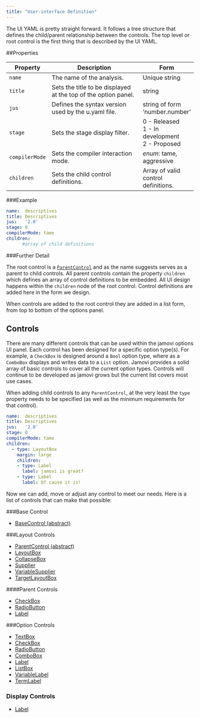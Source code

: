 ```yaml
---
title: "User-interface Definition"
---
```


The UI YAML is pretty straight forward. It follows a tree structure that defines the child/parent relationship between the controls.
The top level or root control is the first thing that is described by the UI YAML.

##Properties

Property      | Description                               | Form                 |
------------- | ------------------------------------------| -------------------- |
`name`  | The name of the analysis. | Unique string
`title`  | Sets the title to be displayed at the top of the option panel. | string
`jus`  | Defines the syntax version used by the u.yaml file. | string of form 'number.number' 
`stage`  | Sets the stage display filter. | 0 - Released\
1 - In development\
2 - Proposed
`compilerMode` | Sets the compiler interaction mode. | *enum*: tame, aggressive
`children`  | Sets the child control definitions. | Array of valid control definitions.

###Example

```YAML
name:  descriptives
title: Descriptives
jus:   '2.0'
stage: 0
compilerMode: tame
children:
      #array of child definitions
```

###Further Detail

The root control is a [`ParentControl`](ui-parentcontrol.html) and as the name suggests serves as a parent to child controls. All parent controls contain the property `children` which defines an array of control definitions to be embedded. All UI design happens within the `children` node of the root control. Control definitions are added here in the form we design.

When controls are added to the root control they are added in a list form, from top to bottom of the options panel.

## Controls

There are many different controls that can be used within the jamovi options UI panel. Each control has been designed for a specific option type(s). For example, a `CheckBox` is designed around a `Bool` option type, where as a `ComboBox` displays and writes data to a `List` option. Jamovi provides a solid array of basic controls to cover all the current option types. Controls will continue to be developed as jamovi grows but the current list covers most use cases.

When adding child controls to any `ParentControl`, at the very least the `type` property needs to be specified (as well as the minimum requirements for that control).

```YAML
name:  descriptives
title: Descriptives
jus:   '2.0'
stage: 0
compilerMode: tame
children:
  - type: LayoutBox
    margin: large
    children:
    - type: Label
      label: jamovi is great?
    - type: Label
      label: Of cause it is!

```
 
Now we can add, move or adjust any control to meet our needs. Here is a list of controls that can make that possible:

###Base Control

- [BaseControl (abstract)](ui-basecontrol.html)

###Layout Controls

- [ParentControl (abstract)](ui-parentcontrol.html)
- [LayoutBox](ui-layoutbox.html)
- [CollapseBox](ui-collapsebox.html)
- [Supplier](ui-supplier.html)
- [VariableSupplier](ui-variablesupplier.html)
- [TargetLayoutBox](ui-targetlayoutbox.html)

####Parent Controls

- [CheckBox](ui-checkbox.html)
- [RadioButton](ui-radiobutton.html)
- [Label](ui-label.html)

###Option Controls

- [TextBox](ui-textbox.html)
- [CheckBox](ui-checkbox.html)
- [RadioButton](ui-radiobutton.html)
- [ComboBox](ui-combobox.html)
- [Label](ui-label.html)
- [ListBox](ui-listbox.html)
- [VariableLabel](ui-variablelabel.html)
- [TermLabel](ui-termlabel.html)

### Display Controls

- [Label](ui-label.html)
